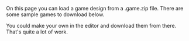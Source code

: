On this page you can load a game design from a .game.zip file. There are some sample games to download below. 

You could make your own in the editor and download them from there. That's quite a lot of work.

